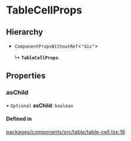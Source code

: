 # TableCellProps

## Hierarchy

- `ComponentPropsWithoutRef`\<`"div"`\>

  ↳ **`TableCellProps`**

## Properties

### asChild

• `Optional` **asChild**: `boolean`

#### Defined in

[packages/components/src/table/table-cell.tsx:16](https://github.com/vtex/shoreline/blob/74b3e0b4f/packages/components/src/table/table-cell.tsx#L16)
